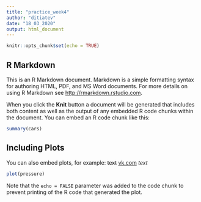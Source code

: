 ```yaml
---
title: "practice_week4"
author: "ditiatev"
date: "18_03_2020"
output: html_document
---
```


```r
knitr::opts_chunk$set(echo = TRUE)
```

## R Markdown

This is an R Markdown document. Markdown is a simple formatting syntax for authoring HTML, PDF, and MS Word documents. For more details on using R Markdown see <http://rmarkdown.rstudio.com>.

When you click the **Knit** button a document will be generated that includes both content as well as the output of any embedded R code chunks within the document. You can embed an R code chunk like this:

```r
summary(cars)
```

## Including Plots

You can also embed plots, for example:
~~text~~
[vk.com](vk.com)
*text*

```r
plot(pressure)
```

Note that the `echo = FALSE` parameter was added to the code chunk to prevent printing of the R code that generated the plot.
